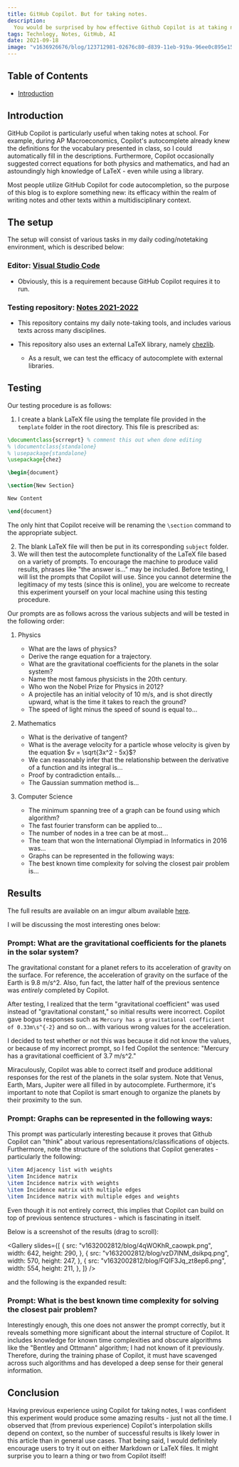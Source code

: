 ```yaml
---
title: GitHub Copilot. But for taking notes.
description:
  You would be surprised by how effective Github Copilot is at taking notes.
tags: Technlogy, Notes, GitHub, AI
date: 2021-09-18
image: "v1636926676/blog/123712981-02676c80-d839-11eb-919a-96ee0c895e15_shsmsc.png"
---
```


<NextImage
	src="v1631996704/resources_recitation_example_zen_qxxob8.gif"
	width={1920}
	height={1080}
/>

## Table of Contents

- [Introduction](##Introduction)

## Introduction

GitHub Copilot is particularly useful when taking notes at school. For example,
during AP Macroeconomics, Copilot's autocomplete already knew the definitions for
the vocabulary presented in class, so I could automatically fill in the
descriptions. Furthermore, Copilot occasionally suggested correct equations
for both physics and mathematics, and had an astoundingly high knowledge of
LaTeX - even while using a library.

Most people utilize GitHub Copilot for code autocompletion, so the purpose of
this blog is to explore something new: its efficacy within the realm of writing
notes and other texts within a multidisciplinary context.

## The setup

The setup will consist of various tasks in my daily coding/notetaking
environment, which is described below:

### Editor: **[Visual Studio Code](https://code.visualstudio.com/)**

- Obviously, this is a requirement because GitHub Copilot requires it to run.

### Testing repository: **[Notes 2021-2022](https://github.com/nwatx/Notes-2021-2022)**

- This repository contains my daily note-taking tools, and includes various
  texts across many disciplines.

- This repository also uses an external LaTeX library, namely
  [chezlib](https://github.com/chezbgone/chez-sty).
  - As a result, we can test the efficacy of autocomplete with external
    libraries.

## Testing

Our testing procedure is as follows:

1. I create a blank LaTeX file using the template file provided in the
   `template` folder in the root directory. This file is prescribed as:

```tex
\documentclass{scrreprt} % comment this out when done editing
% \documentclass{standalone}
% \usepackage{standalone}
\usepackage{chez}

\begin{document}

\section{New Section}

New Content

\end{document}
```

The only hint that Copilot receive will be renaming the `\section` command to
the appropriate subject.

2. The blank LaTeX file will then be put in its corresponding `subject` folder.
3. We will then test the autocomplete functionality of the LaTeX file based on a
   variety of prompts. To encourage the machine to produce valid results,
   phrases like "the answer is..." may be included. Before testing, I will list
   the prompts that Copilot will use. Since you cannot determine the legitimacy
   of my tests (since this is online), you are welcome to recreate this
   experiment yourself on your local machine using this testing procedure.

Our prompts are as follows across the various subjects and will be tested in the
following order:

1. Physics

   - What are the laws of physics?
   - Derive the range equation for a trajectory.
   - What are the gravitational coefficients for the planets in the solar
     system?
   - Name the most famous physicists in the 20th century.
   - Who won the Nobel Prize for Physics in 2012?
   - A projectile has an initial velocity of $10$ m/s, and is shot directly
     upward, what is the time it takes to reach the ground?
   - The speed of light minus the speed of sound is equal to...

2. Mathematics

   - What is the derivative of tangent?
   - What is the average velocity for a particle whose velocity is given by the
     equation $v = \sqrt{3x^2 - 5x}$?
   - We can reasonably infer that the relationship between the derivative of a
     function and its integral is...
   - Proof by contradiction entails...
   - The Gaussian summation method is...

3. Computer Science

   - The minimum spanning tree of a graph can be found using which algorithm?
   - The fast fourier transform can be applied to...
   - The number of nodes in a tree can be at most...
   - The team that won the International Olympiad in Informatics in 2016 was...
   - Graphs can be represented in the following ways:
   - The best known time complexity for solving the closest pair problem is...

## Results

The full results are available on an imgur album available
[here](https://imgur.com/a/zES3rTA).

I will be discussing the most interesting ones below:

### Prompt: What are the gravitational coefficients for the planets in the solar system?

The gravitational constant for a planet refers to its acceleration of gravity on
the surface. For reference, the acceleration of gravity on the surface of the
Earth is 9.8 m/s^2. Also, fun fact, the latter half of the previous sentence was
_entirely_ completed by Copilot.

After testing, I realized that the term "gravitational coefficient" was used
instead of "gravitational constant," so initial results were incorrect. Copilot
gave bogus responses such as
`Mercury has a gravitational coefficient of 0.33m\s^{-2}` and so on... with
various wrong values for the acceleration.

I decided to test whether or not this was because it did not know the values, or
because of my incorrect prompt, so I fed Copilot the sentence: "Mercury has a
gravitational coefficient of $3.7$ m/s^2."

Miraculously, Copilot was able to correct itself and produce additional
responses for the rest of the planets in the solar system. Note that Venus,
Earth, Mars, Jupiter were all filled in by autocomplete. Furthermore, it's
important to note that Copilot is smart enough to organize the planets by their
proximity to the sun.

<NextImage
	src="v1632000577/blog/y9DE4zY_fkcke2.png"
	width={1387}
	height={470}
/>

### Prompt: Graphs can be represented in the following ways:

This prompt was particularly interesting because it proves that Github Copilot
can "think" about various representations/classifications of objects.
Furthermore, note the structure of the solutions that Copilot generates -
particularly the following:

```tex
\item Adjacency list with weights
\item Incidence matrix
\item Incidence matrix with weights
\item Incidence matrix with multiple edges
\item Incidence matrix with multiple edges and weights
```

Even though it is not entirely correct, this implies that Copilot can build on
top of previous sentence structures - which is fascinating in itself.

Below is a screenshot of the results (drag to scroll):

<Gallery
	slides={[
		{
			src: "v1632002812/blog/4qWOKhR_caowpk.png",
			width: 642,
			height: 290,
		},
		{
			src: "v1632002812/blog/vzD7INM_dsikpq.png",
			width: 570,
			height: 247,
		},
		{
			src: "v1632002812/blog/FQIF3Jq_zt8ep6.png",
			width: 554,
			height: 211,
		},
	]}
/>

and the following is the expanded result:

<NextImage src="v1632003464/blog/W4ZX5ub_so04uj.png" width={663} height={789} />

### Prompt: What is the best known time complexity for solving the closest pair problem?

Interestingly enough, this one does not answer the prompt correctly, but it
reveals something more significant about the internal structure of Copilot. It
includes knowledge for known time complexities and obscure algorithms like the
"Bentley and Ottmann" algorithm; I had not known of it previously. Therefore,
during the training phase of Copilot, it must have scavenged across such
algorithms and has developed a deep sense for their general information.

<NextImage
	src="v1632003920/blog/IzjbQFC_ouwneh.png"
	width={1138}
	height={1016}
/>

## Conclusion

Having previous experience using Copilot for taking notes, I was confident this
experiment would produce some amazing results - just not all the time. I
observed that (from previous experience) Copilot's interpolation skills depend
on context, so the number of successful results is likely lower in this article
than in general use cases. That being said, I would definitely encourage users
to try it out on either Markdown or LaTeX files. It might surprise you to learn
a thing or two from Copilot itself!